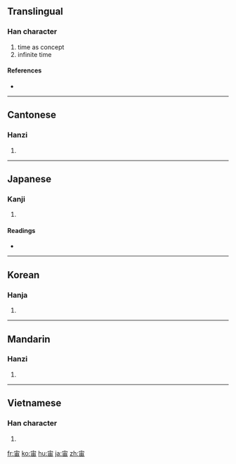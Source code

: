 ==Translingual==

===Han character===
{{Han char|rn=40|rad=宀|as=05|sn=8|four=3060<sub>2</sub>|canj=十中田 (JLW)}}

# time as concept
# infinite time

====References====
* {{Han ref|kx=0283.170|dkj=07108|dj=0559.010|hdz=20921.020|uh=5B99|ud=23449|bh=A97A|bd=43386}}

----

==Cantonese==

===Hanzi===
{{yue-hanzi|jyut=|y=jau6}}

# {{defn|Cantonese|sort=宀05}}

----

==Japanese==

===Kanji===
{{ja-kanji|grade=6|rs=宀05}}

# {{defn|Japanese|sort=宀05}}

====Readings====
* {{ja-readings|on=[[ちゅう]] (chū)|kun=[[そら]] (sora)}}

----

==Korean==

===Hanja===
{{ko-hanja|hangeul=주|rv=ju|mr=chu}}

# {{defn|Korean|sort=宀05}}

----

==Mandarin==

===Hanzi===
{{cmn-hanzi|pin=[[zhòu]] ([[zhou4]])|wg=chou<sup>4</sup>}}

# {{defn|Mandarin|sort=宀05}}

----

==Vietnamese==

===Han character===
{{vi-hantu|[[trụ]]|rs=宀05}}

# {{defn|Vietnamese|sort=宀05}}

[[fr:宙]]
[[ko:宙]]
[[hu:宙]]
[[ja:宙]]
[[zh:宙]]